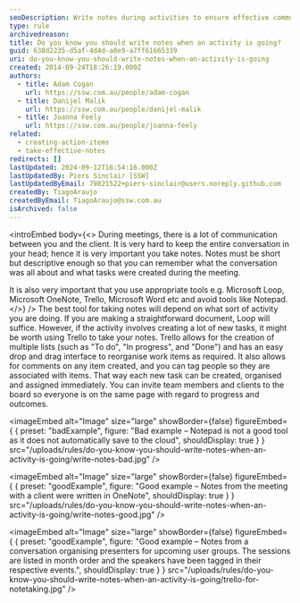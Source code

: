 ```yaml
---
seoDescription: Write notes during activities to ensure effective communication and task management with clients.
type: rule
archivedreason:
title: Do you know you should write notes when an activity is going?
guid: 638d2235-d5af-4d4d-a8e9-a7ff61665339
uri: do-you-know-you-should-write-notes-when-an-activity-is-going
created: 2014-09-24T18:26:19.000Z
authors:
  - title: Adam Cogan
    url: https://ssw.com.au/people/adam-cogan
  - title: Danijel Malik
    url: https://ssw.com.au/people/danijel-malik
  - title: Joanna Feely
    url: https://ssw.com.au/people/joanna-feely
related:
  - creating-action-items
  - take-effective-notes
redirects: []
lastUpdated: 2024-09-12T16:54:16.000Z
lastUpdatedBy: Piers Sinclair [SSW]
lastUpdatedByEmail: 79821522+piers-sinclair@users.noreply.github.com
createdBy: TiagoAraujo
createdByEmail: TiagoAraujo@ssw.com.au
isArchived: false
---
```


<introEmbed
  body={<>
During meetings, there is a lot of communication between you and the client. It is very hard to keep the entire conversation in your head; hence it is very important you take notes. Notes must be short but descriptive enough so that you can remember what the conversation was all about and what tasks were created during the meeting.

It is also very important that you use appropriate tools e.g. Microsoft Loop, Microsoft OneNote, Trello, Microsoft Word etc and avoid tools like Notepad.
  </>}
/>
The best tool for taking notes will depend on what sort of activity you are doing. If you are making a straightforward document, Loop will suffice. However, if the activity involves creating a lot of new tasks, it might be worth using Trello to take your notes. Trello allows for the creation of multiple lists (such as "To do", "In progress", and "Done") and has an easy drop and drag interface to reorganise work items as required. It also allows for comments on any item created, and you can tag people so they are associated with items. That way each new task can be created, organised and assigned immediately. You can invite team members and clients to the board so everyone is on the same page with regard to progress and outcomes.

<imageEmbed
  alt="Image"
  size="large"
  showBorder={false}
  figureEmbed={ {
    preset: "badExample",
    figure: "Bad example – Notepad is not a good tool as it does not automatically save to the cloud",
    shouldDisplay: true
  } }
  src="/uploads/rules/do-you-know-you-should-write-notes-when-an-activity-is-going/write-notes-bad.jpg"
/>

<imageEmbed
  alt="Image"
  size="large"
  showBorder={false}
  figureEmbed={ {
    preset: "goodExample",
    figure: "Good example – Notes from the meeting with a client were written in OneNote",
    shouldDisplay: true
  } }
  src="/uploads/rules/do-you-know-you-should-write-notes-when-an-activity-is-going/write-notes-good.jpg"
/>

<imageEmbed
  alt="Image"
  size="large"
  showBorder={false}
  figureEmbed={ {
    preset: "goodExample",
    figure: "Good example – Notes from a conversation organising presenters for upcoming user groups. The sessions are listed in month order and the speakers have been tagged in their respective events.",
    shouldDisplay: true
  } }
  src="/uploads/rules/do-you-know-you-should-write-notes-when-an-activity-is-going/trello-for-notetaking.jpg"
/>
